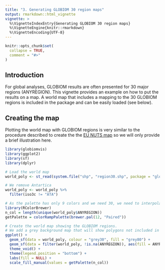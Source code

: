 ```yaml
---
title: "3. Generating GLOBIOM 30 region maps"
output: rmarkdown::html_vignette
vignette: >
  %\VignetteIndexEntry{Generating GLOBIOM 30 region maps}
  %\VignetteEngine{knitr::rmarkdown}
  %\VignetteEncoding{UTF-8}
---
```


```r
knitr::opts_chunk$set(
  collapse = TRUE,
  comment = "#>"
)
```

## Introduction

For global analyses, GLOBIOM results are often presented for 30 major regions (ANYREGION). This vignette provides an example on how to put the results on a map. A world map that includes a mapping to the 30 GLOBIOM regions is included in the package and can be easily loaded (see below).

## Creating the map

Plotting the world map with GLOBIOM regions is very similar to the procedure described to create the the [EU NUTS map](example2.html) so we will only provide a brief illustration here.

```r
library(globiomvis)
library(ggplot2)
library(sf)
library(dplyr)

# Load the world map
world_poly <- st_read(system.file("shp", "region30.shp", package = "globiomvis"))

# We remove Antartica
world_poly <- world_poly %>%
  filter(iso3c != "ATA")

# As the palette has only 9 colors and we need 30, we need to interpolate additional colors.
library(RColorBrewer)
n_col = length(unique(world_poly$ANYREGION))
getPalette = colorRampPalette(brewer.pal(12, "Paired"))

# Create the world map showing the GLOBIOM regions.
# We add a grey background map that will show polygons not included in ANYREGION.
ggplot() +
  geom_sf(data = world_poly, colour = "grey30", fill = "grey80") +
  geom_sf(data = filter(world_poly, !is.na(ANYREGION)), aes(fill = ANYREGION)) +
  theme_void() +
  theme(legend.position = "bottom") +
  labs(fill = NULL) +
  scale_fill_manual(values = getPalette(n_col))
```


